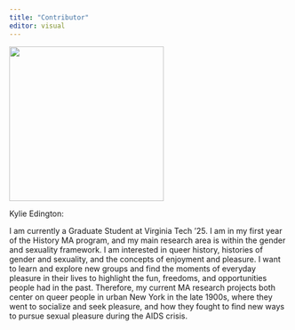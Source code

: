 ```yaml
---
title: "Contributor"
editor: visual
---
```


![](images/IMG_7221.JPG){fig-align="left" width="278"} 

Kylie Edington:

I am currently a Graduate Student at Virginia Tech '25. I am in my first year of the History MA program, and my main research area is within the gender and sexuality framework. I am interested in queer history, histories of gender and sexuality, and the concepts of enjoyment and pleasure. I want to learn and explore new groups and find the moments of everyday pleasure in their lives to highlight the fun, freedoms, and opportunities people had in the past. Therefore, my current MA research projects both center on queer people in urban New York in the late 1900s, where they went to socialize and seek pleasure, and how they fought to find new ways to pursue sexual pleasure during the AIDS crisis.
